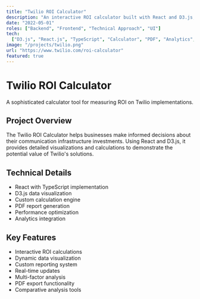 ```yaml
---
title: "Twilio ROI Calculator"
description: "An interactive ROI calculator built with React and D3.js, helping businesses evaluate their potential return on investment with Twilio's communication solutions."
date: "2022-05-01"
roles: ["Backend", "Frontend", "Technical Approach", "UI"]
tech:
  ["D3.js", "React.js", "TypeScript", "Calculator", "PDF", "Analytics", "API"]
image: "/projects/twilio.png"
url: "https://www.twilio.com/roi-calculator"
featured: true
---
```


# Twilio ROI Calculator

A sophisticated calculator tool for measuring ROI on Twilio implementations.

## Project Overview

The Twilio ROI Calculator helps businesses make informed decisions about their communication infrastructure investments. Using React and D3.js, it provides detailed visualizations and calculations to demonstrate the potential value of Twilio's solutions.

## Technical Details

- React with TypeScript implementation
- D3.js data visualization
- Custom calculation engine
- PDF report generation
- Performance optimization
- Analytics integration

## Key Features

- Interactive ROI calculations
- Dynamic data visualization
- Custom reporting system
- Real-time updates
- Multi-factor analysis
- PDF export functionality
- Comparative analysis tools
